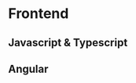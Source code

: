 
<style jsx global>{`
    .text-muted {color: #999;}
    .text-center {text-align: center;}
    .mt-5 {margin-top: 1.5rem;}
`}</style>


# Frontend

<div className="text-center mt-5">
  <h2 className="fs-24 text-muted">Javascript & Typescript</h2>
</div>

<Cards>
  <Card title="🎨 Theming your app" href="/learn/frontend/theming/" />
</Cards>

<div className="text-center mt-5">
  <h2 className="fs-24 text-muted">Angular</h2>
</div>

<Cards>
  <Card title="🏪 State management" href="/learn/frontend/angular/state-management" />
</Cards>